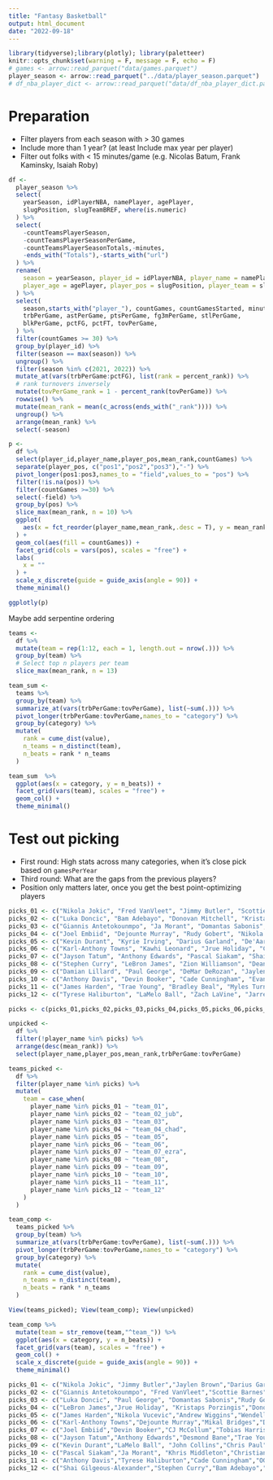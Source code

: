 ```yaml
---
title: "Fantasy Basketball"
output: html_document
date: "2022-09-18"
---
```


```r
library(tidyverse);library(plotly); library(paletteer)
knitr::opts_chunk$set(warning = F, message = F, echo = F)
# games <- arrow::read_parquet("data/games.parquet")
player_season <- arrow::read_parquet("../data/player_season.parquet")
# df_nba_player_dict <- arrow::read_parquet("data/df_nba_player_dict.parquet")
```

# Preparation 

- Filter players from each season with > 30 games
- Include more than 1 year? (at least Include max year per player)
- Filter out folks with < 15 minutes/game (e.g. Nicolas Batum, Frank Kaminsky, Isaiah Roby)

```r
df <-
  player_season %>%
  select(
    yearSeason, idPlayerNBA, namePlayer, agePlayer, 
    slugPosition, slugTeamBREF, where(is.numeric)
  ) %>%
  select(
    -countTeamsPlayerSeason,
    -countTeamsPlayerSeasonPerGame,
    -countTeamsPlayerSeasonTotals,-minutes,
    -ends_with("Totals"),-starts_with("url")
  ) %>%
  rename(
    season = yearSeason, player_id = idPlayerNBA, player_name = namePlayer,
    player_age = agePlayer, player_pos = slugPosition, player_team = slugTeamBREF
  ) %>%
  select(
    season,starts_with("player_"), countGames, countGamesStarted, minutesPerGame,
    trbPerGame, astPerGame, ptsPerGame, fg3mPerGame, stlPerGame, 
    blkPerGame, pctFG, pctFT, tovPerGame, 
  ) %>%
  filter(countGames >= 30) %>%
  group_by(player_id) %>%
  filter(season == max(season)) %>%
  ungroup() %>%
  filter(season %in% c(2021, 2022)) %>%
  mutate_at(vars(trbPerGame:pctFG), list(rank = percent_rank)) %>%
  # rank turnovers inversely
  mutate(tovPerGame_rank = 1 - percent_rank(tovPerGame)) %>%
  rowwise() %>%
  mutate(mean_rank = mean(c_across(ends_with("_rank")))) %>%
  ungroup() %>%
  arrange(mean_rank) %>%
  select(-season) 
```

```r

p <-
  df %>%
  select(player_id,player_name,player_pos,mean_rank,countGames) %>%
  separate(player_pos, c("pos1","pos2","pos3"),"-") %>%
  pivot_longer(pos1:pos3,names_to = "field",values_to = "pos") %>%
  filter(!is.na(pos)) %>%
  filter(countGames >=30) %>%
  select(-field) %>%
  group_by(pos) %>%
  slice_max(mean_rank, n = 10) %>%
  ggplot(
    aes(x = fct_reorder(player_name,mean_rank,.desc = T), y = mean_rank)
  ) +
  geom_col(aes(fill = countGames)) +
  facet_grid(cols = vars(pos), scales = "free") +
  labs(
    x = ""
  ) +
  scale_x_discrete(guide = guide_axis(angle = 90)) +
  theme_minimal()

ggplotly(p)

```

Maybe add serpentine ordering

```r

teams <-
  df %>%
  mutate(team = rep(1:12, each = 1, length.out = nrow(.))) %>%
  group_by(team) %>%
  # Select top n players per team
  slice_max(mean_rank, n = 13) 


```

```r

team_sum <-
  teams %>%
  group_by(team) %>%
  summarize_at(vars(trbPerGame:tovPerGame), list(~sum(.))) %>%
  pivot_longer(trbPerGame:tovPerGame,names_to = "category") %>% 
  group_by(category) %>%
  mutate(
    rank = cume_dist(value),
    n_teams = n_distinct(team),
    n_beats = rank * n_teams
  )

team_sum  %>%
  ggplot(aes(x = category, y = n_beats)) +
  facet_grid(vars(team), scales = "free") +
  geom_col() +
  theme_minimal()

```


# Test out picking

- First round: High stats across many categories, when it's close pick based on `gamesPerYear`
- Third round: What are the gaps from the previous players?
- Position only matters later, once you get the best point-optimizing players

```r

picks_01 <- c("Nikola Jokic", "Fred VanVleet", "Jimmy Butler", "Scottie Barnes", "Desmond Bane", "Al Horford", "Tre Jones", "Jaren Jackson Jr.", "Tari Eason", "Alex Caruso", "Jaden Ivy", "Aaron Gordon", "Jerami Grant")
picks_02 <- c("Luka Doncic", "Bam Adebayo", "Donovan Mitchell", "Kristaps Porzingis", "Terry Rozier", "Collin Sexton", "Mitchell Robinson", "Jabari Smith", "Cameron Johnson", "Russell Westbrook", "Malcolm Brogdon", "Patrick Williams", "Walker K")
picks_03 <- c("Giannis Antetokounmpo", "Ja Morant", "Domantas Sabonis", "CJ McCollum", "Khris Middleton", "Christian Wood", "Wendell Carter Jr.", "Kyle Lowry", "Saddiq Bey", "Harrison Barnes", "Jaden McDaniels", "Derrick White", "Bogdan Bogdanovic")
picks_04 <- c("Joel Embiid", "Dejounte Murray", "Rudy Gobert", "Nikola Vucevic", "Tyrese Maxey", "Jalen Green", "Lauri Markkanen", "Keegan Murray", "Robert Williams III", "Kyle Kuzma", "Nic Claxton", "Benedict", "Dillon Brooks")
picks_05 <- c("Kevin Durant", "Kyrie Irving", "Darius Garland", "De'Aaron Fox", "Michael Porter Jr.", "Keldon Johnson", "Julius Randle", "Buddy Hield", "Onyeka Okongwu", "Jalen Smith", "Mike Conley", "Bones Hyland", "Isaiah Stewart")
picks_06 <- c("Karl-Anthony Towns", "Kawhi Leonard", "Jrue Holiday", "Chris Paul", "Ben Simmons", "Mikal Bridges", "Paolo", "Kevin Porter Jr.", "Herbert Jones", "Isaiah Jackson", "Isaiah Hartenstein", "Robert Covington", "Jordan Clarkson")
picks_07 <- c("Jayson Tatum", "Anthony Edwards", "Pascal Siakam", "Shai Gilgeous-Alexander", "John Collins", "Jalen Brunson", "D'Angelo Russell", "Clint Capela", "Tobias Harris", "De'Anthony Melton", "Cole Anthony", "Dorian Finney-Smith", "Steven Adams")
picks_08 <- c("Stephen Curry", "LeBron James", "Zion Williamson", "Deandre Ayton", "Jamal Murray", "Franz Wagner", "Jakob Poeltl", "RJ Barrett", "Spencer Dinwiddie", "John Wall", "Norman Powell", "JaVale McGee", "Matisse Thybulle")
picks_09 <- c("Damian Lillard", "Paul George", "DeMar DeRozan", "Jaylen Brown", "Jonas Valanciunas", "Jusuf Nurkic", "Marcus Smart", "Gary Trent Jr.", "Ivica Zubac", "Ayo Dosunmu", "Jarred Vanderbilt", "Brook Lopez", "Richaun Holmes")
picks_10 <- c("Anthony Davis", "Devin Booker", "Cade Cunningham", "Evan Mobley", "Josh Giddey", "OG Anunoby", "Draymond Green", "Andrew Wiggins", "Brandon Clarke", "Bobby Portis", "Luguentz Dort", "Kevin Love", "Reggie Jackson")
picks_11 <- c("James Harden", "Trae Young", "Bradley Beal", "Myles Turner", "Brandon Ingram", "Jordan Poole", "Tyler Herro", "Anfernee Simons", "Gordon Hayward", "James Wiseman", "Josh Hart", "Kevin Huerter", "Aleksej Pokusevski")
picks_12 <- c("Tyrese Haliburton", "LaMelo Ball", "Zach LaVine", "Jarrett Allen", "Klay Thompson", "Alperen Sengun", "Devin Vassell", "P.J. Washington", "Monte Morris", "Kelly Oubre Jr.", "Kelly Olynyk", "Mo Bamba", "Santi Aldama")

picks <- c(picks_01,picks_02,picks_03,picks_04,picks_05,picks_06,picks_07,picks_08,picks_09,picks_10,picks_11,picks_12)

unpicked <- 
  df %>% 
  filter(!player_name %in% picks) %>% 
  arrange(desc(mean_rank)) %>%
  select(player_name,player_pos,mean_rank,trbPerGame:tovPerGame)

teams_picked <-
  df %>%
  filter(player_name %in% picks) %>%
  mutate(
    team = case_when(
      player_name %in% picks_01 ~ "team_01",
      player_name %in% picks_02 ~ "team_02_jub",
      player_name %in% picks_03 ~ "team_03",
      player_name %in% picks_04 ~ "team_04_chad",
      player_name %in% picks_05 ~ "team_05",
      player_name %in% picks_06 ~ "team_06",
      player_name %in% picks_07 ~ "team_07_ezra",
      player_name %in% picks_08 ~ "team_08",
      player_name %in% picks_09 ~ "team_09",
      player_name %in% picks_10 ~ "team_10",
      player_name %in% picks_11 ~ "team_11",
      player_name %in% picks_12 ~ "team_12"
    )
  )

team_comp <-
  teams_picked %>%
  group_by(team) %>%
  summarize_at(vars(trbPerGame:tovPerGame), list(~sum(.))) %>%
  pivot_longer(trbPerGame:tovPerGame,names_to = "category") %>% 
  group_by(category) %>%
  mutate(
    rank = cume_dist(value),
    n_teams = n_distinct(team),
    n_beats = rank * n_teams
  )

View(teams_picked); View(team_comp); View(unpicked)

team_comp %>%
  mutate(team = str_remove(team,"^team_")) %>%
  ggplot(aes(x = category, y = n_beats)) +
  facet_grid(vars(team), scales = "free") +
  geom_col() +
  scale_x_discrete(guide = guide_axis(angle = 90)) +
  theme_minimal()

```



```r
picks_01 <- c("Nikola Jokic", "Jimmy Butler","Jaylen Brown","Darius Garland","Myles Turner", "D'Angelo Russell","Steven Adams","","","","","")
picks_02 <- c("Giannis Antetokounmpo", "Fred VanVleet","Scottie Barnes","Zach LaVine", "Evan Mobley", "Michael Porter Jr.","Russell Westbrook","","","","","")
picks_03 <- c("Luka Doncic", "Paul George", "Domantas Sabonis","Rudy Gobert","Terry Rozier","Al Horford","John Wall","","","","","")
picks_04 <- c("LeBron James","Jrue Holiday", "Kristaps Porzingis","Donovan Mitchell","Jonas Valanciunas", "De'Aaron Fox","Jusuf Nurkic","","","","","")
picks_05 <- c("James Harden","Nikola Vucevic","Andrew Wiggins","Wendell Carter Jr.", "DeMar DeRozan", "Jamal Murray","Mitchell Robinson","","","","","")
picks_06 <- c("Karl-Anthony Towns","Dejounte Murray","Mikal Bridges","Damian Lillard", "Jarrett Allen","Clint Capela","Kyle Lowry","Tyrese Maxey","","","","")
picks_07 <- c("Joel Embiid","Devin Booker","CJ McCollum","Tobias Harris","Bradley Beal","Ben Simmons","P.J. Washington","Jordan Poole","","","","")
picks_08 <- c("Jayson Tatum","Anthony Edwards","Desmond Bane","Trae Young", "Robert Williams III","Julius Randle","Dorian Finney-Smith","Victor Oladipo","","","","")
picks_09 <- c("Kevin Durant","LaMelo Ball", "John Collins","Chris Paul","Deandre Ayton","Klay Thompson","Marcus Smart","Onyeka Okongwu","","","","")
picks_10 <- c("Pascal Siakam","Ja Morant", "Khris Middleton","Christian Wood","Kyrie Irving","Kawhi Leonard","Jakob Poeltl","Tyler Herro","","","","")
picks_11 <- c("Anthony Davis","Tyrese Haliburton","Cade Cunningham","OG Anunoby", "Gary Trent Jr.", "Zion Williamson","Gordon Hayward","Malcolm Brogdon", "","","","")
picks_12 <- c("Shai Gilgeous-Alexander","Stephen Curry","Bam Adebayo","Draymond Green", "Brandon Ingram","Kyle Kuzma","Devin Vassell","Collin Sexton","","","","")
```



